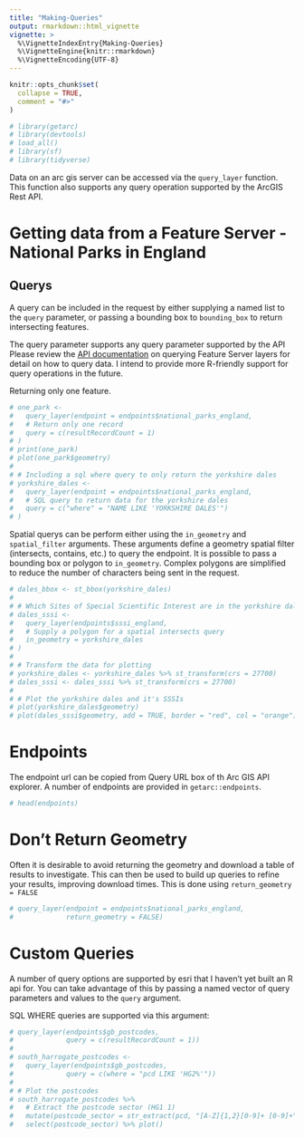 ```yaml
---
title: "Making-Queries"
output: rmarkdown::html_vignette
vignette: >
  %\VignetteIndexEntry{Making-Queries}
  %\VignetteEngine{knitr::rmarkdown}
  %\VignetteEncoding{UTF-8}
---
```


```r
knitr::opts_chunk$set(
  collapse = TRUE,
  comment = "#>"
)
```

```r
# library(getarc)
# library(devtools)
# load_all()
# library(sf)
# library(tidyverse)

```

Data on an arc gis server can be accessed via the `query_layer` function. This function also supports any query operation supported by the ArcGIS Rest API.

# Getting data from a Feature Server - National Parks in England

## Querys

A query can be included in the request by either supplying a named list to the `query` parameter, or passing a bounding box to `bounding_box` to return intersecting features.

The query parameter supports any query parameter supported by the API Please review the [API documentation](https://developers.arcgis.com/rest/services-reference/query-feature-service-layer-.htm) on querying Feature Server layers for detail on how to query data. I intend to provide more R-friendly support for query operations in the future.

Returning only one feature.

```r

# one_park <- 
#   query_layer(endpoint = endpoints$national_parks_england,
#   # Return only one record
#   query = c(resultRecordCount = 1)
# )
# print(one_park)
# plot(one_park$geometry)
# 
# # Including a sql where query to only return the yorkshire dales
# yorkshire_dales <- 
#   query_layer(endpoint = endpoints$national_parks_england,
#   # SQL query to return data for the yorkshire dales 
#   query = c("where" = "NAME LIKE 'YORKSHIRE DALES'")
# )
```

Spatial querys can be perform either using the `in_geometry` and `spatial_filter` arguments. These arguments define a geometry spatial filter (intersects, contains, etc.) to query the endpoint. It is possible to pass a bounding box or polygon to `in_geometry`. Complex polygons are simplified to reduce the number of characters being sent in the request.

```r
# dales_bbox <- st_bbox(yorkshire_dales)
# 
# # Which Sites of Special Scientific Interest are in the yorkshire dales?
# dales_sssi <- 
#   query_layer(endpoints$sssi_england, 
#   # Supply a polygon for a spatial intersects query
#   in_geometry = yorkshire_dales
# )
# 
# # Transform the data for plotting
# yorkshire_dales <- yorkshire_dales %>% st_transform(crs = 27700)
# dales_sssi <- dales_sssi %>% st_transform(crs = 27700)
# 
# # Plot the yorkshire dales and it's SSSIs
# plot(yorkshire_dales$geometry)
# plot(dales_sssi$geometry, add = TRUE, border = "red", col = "orange")
```

# Endpoints

The endpoint url can be copied from Query URL box of th Arc GIS API explorer. A number of endpoints are provided in `getarc::endpoints`.

```r
# head(endpoints)
```

# Don't Return Geometry

Often it is desirable to avoid returning the geometry and download a table of results to investigate. This can then be used to build up queries to refine your results, improving download times. This is done using `return_geometry = FALSE`

```r
# query_layer(endpoint = endpoints$national_parks_england, 
#             return_geometry = FALSE)
```

# Custom Queries

A number of query options are supported by esri that I haven't yet built an R api for. You can take advantage of this by passing a named vector of query parameters and values to the `query` argument.

SQL WHERE queries are supported via this argument:

```r
# query_layer(endpoints$gb_postcodes, 
#             query = c(resultRecordCount = 1))
# 
# south_harrogate_postcodes <- 
#   query_layer(endpoints$gb_postcodes, 
#             query = c(where = "pcd LIKE 'HG2%'"))
# 
# # Plot the postcodes
# south_harrogate_postcodes %>% 
#   # Extract the postcode sector (HG1 1)
#   mutate(postcode_sector = str_extract(pcd, "[A-Z]{1,2}[0-9]+ [0-9]+")) %>% 
#   select(postcode_sector) %>% plot()
```

# 
